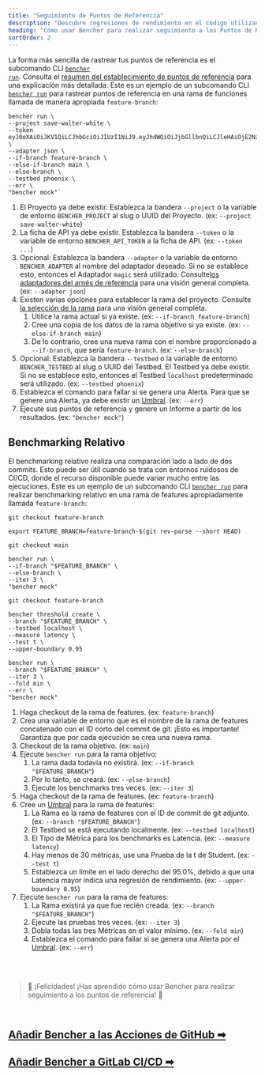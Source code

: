 ```yaml
---
title: "Seguimiento de Puntos de Referencia"
description: "Descubre regresiones de rendimiento en el código utilizando puntos de referencia históricos o puntos de referencia relativos de manera continua"
heading: "Cómo usar Bencher para realizar seguimiento a los Puntos de Referencia"
sortOrder: 2
---
```


La forma más sencilla de rastrear tus puntos de referencia es el subcomando CLI <code><a href="/es/docs/explanation/bencher-run/">bencher run</a></code>.
Consulta el [resumen del establecimiento de puntos de referencia](/es/docs/explanation/benchmarking/) para una explicación más detallada.
Este es un ejemplo de un subcomando CLI <code><a href="/es/docs/explanation/bencher-run/">bencher run</a></code> para rastrear puntos de referencia en una rama de funciones llamada de manera apropiada `feature-branch`:

```
bencher run \
--project save-walter-white \
--token eyJ0eXAiOiJKV1QiLCJhbGciOiJIUzI1NiJ9.eyJhdWQiOiJjbGllbnQiLCJleHAiOjE2NzQwNjA3NTAsImlhdCI6MTY3MTQ2ODc1MCwiaXNzIjoiYmVuY2hlci5kZXYiLCJzdWIiOiJzYXVsQGJldHRlcmNhbGxzYXVsLmNvbSIsIm9yZyI6bnVsbH0.CABcvWlPobAHs7wsdR6wX5p0R2jaCd7RmpsnMp5pwEc \
--adapter json \
--if-branch feature-branch \
--else-if-branch main \
--else-branch \
--testbed phoenix \
--err \
"bencher mock"`
```

1. El Proyecto ya debe existir. Establezca la bandera `--project` o la variable de entorno `BENCHER_PROJECT` al slug o UUID del Proyecto. (ex: `--project save-walter-white`)
1. La ficha de API ya debe existir. Establezca la bandera `--token` o la variable de entorno `BENCHER_API_TOKEN` a la ficha de API. (ex: `--token ...`)
1. Opcional: Establezca la bandera `--adapter` o la variable de entorno `BENCHER_ADAPTER` al nombre del adaptador deseado. Si no se establece esto, entonces el Adaptador `magic` será utilizado. Consulte[los adaptadores del arnés de referencia](/es/docs/explanation/adapters/) para una visión general completa. (ex: `--adapter json`)
1. Existen varias opciones para establecer la rama del proyecto. Consulte [la selección de la rama](/es/docs/explanation/branch-selection/) para una visión general completa.
    1. Utilice la rama actual si ya existe. (ex: `--if-branch feature-branch`)
    1. Cree una copia de los datos de la rama objetivo si ya existe. (ex: `--else-if-branch main`)
    1. De lo contrario, cree una nueva rama con el nombre proporcionado a `--if-branch`, que sería `feature-branch`. (ex: `--else-branch`)
1. Opcional: Establezca la bandera `--testbed` o la variable de entorno `BENCHER_TESTBED` al slug o UUID del Testbed. El Testbed ya debe existir. Si no se establece esto, entonces el Testbed `localhost` predeterminado será utilizado. (ex: `--testbed phoenix`)
1. Establezca el comando para fallar si se genera una Alerta. Para que se genere una Alerta, ya debe existir un [Umbral](/es/docs/explanation/thresholds/). (ex: `--err`)
1. Ejecute sus puntos de referencia y genere un Informe a partir de los resultados. (ex: `"bencher mock"`)

## Benchmarking Relativo

El benchmarking relativo realiza una comparación lado a lado de dos commits.
Esto puede ser útil cuando se trata con entornos ruidosos de CI/CD,
donde el recurso disponible puede variar mucho entre las ejecuciones.
Este es un ejemplo de un subcomando CLI <code><a href="/es/docs/explanation/bencher-run/">bencher run</a></code> para realizar benchmarking relativo en una rama de features apropiadamente llamada `feature-branch`:

```
git checkout feature-branch

export FEATURE_BRANCH=feature-branch-$(git rev-parse --short HEAD)

git checkout main

bencher run \
--if-branch "$FEATURE_BRANCH" \
--else-branch \
--iter 3 \
"bencher mock"

git checkout feature-branch

bencher threshold create \
--branch "$FEATURE_BRANCH" \
--testbed localhost \
--measure latency \
--test t \
--upper-boundary 0.95

bencher run \
--branch "$FEATURE_BRANCH" \
--iter 3 \
--fold min \
--err \
"bencher mock"
```

1. Haga checkout de la rama de features. (ex: `feature-branch`)
1. Crea una variable de entorno que es el nombre de la rama de features concatenado con el ID corto del commit de git. ¡Esto es importante! Garantiza que por cada ejecución se crea una nueva rama.
1. Checkout de la rama objetivo. (ex: `main`)
1. Ejecute `bencher run` para la rama objetivo:
    1. La rama dada todavía no existirá. (ex: `--if-branch "$FEATURE_BRANCH"`)
    1. Por lo tanto, se creará. (ex: `--else-branch`)
    1. Ejecute los benchmarks tres veces. (ex: `--iter 3`)
1. Haga checkout de la rama de features. (ex: `feature-branch`)
1. Cree un [Umbral](/es/docs/explanation/thresholds/) para la rama de features:
    1. La Rama es la rama de features con el ID de commit de git adjunto. (ex: `--branch "$FEATURE_BRANCH"`)
    1. El Testbed se está ejecutando localmente. (ex: `--testbed localhost`)
    1. El Típo de Métrica para los benchmarks es Latencia. (ex: `--measure latency`)
    1. Hay menos de 30 métricas, use una Prueba de la t de Student. (ex: `--test t`)
    1. Establezca un límite en el lado derecho del 95.0%, debido a que una Latencia mayor indica una regresión de rendimiento. (ex: `--upper-boundary 0.95`)
1. Ejecute `bencher run` para la rama de features:
    1. La Rama existirá ya que fue recién creada. (ex: `--branch "$FEATURE_BRANCH"`)
    1. Ejecute las pruebas tres veces. (ex: `--iter 3`)
    1. Dobla todas las tres Métricas en el valor mínimo. (ex: `--fold min`)
    1. Establezca el comando para fallar si se genera una Alerta por el [Umbral](/es/docs/explanation/thresholds/). (ex: `--err`)

<br/>
<br/>

> 🐰 ¡Felicidades! ¡Has aprendido cómo usar Bencher para realizar seguimiento a los puntos de referencia! 🎉

<br/>

<h2><a href="/es/docs/how-to/github-actions/">Añadir Bencher a las Acciones de GitHub ➡</a></h2>
<h2><a href="/es/docs/how-to/gitlab-ci-cd/">Añadir Bencher a GitLab CI/CD ➡</a></h2>
